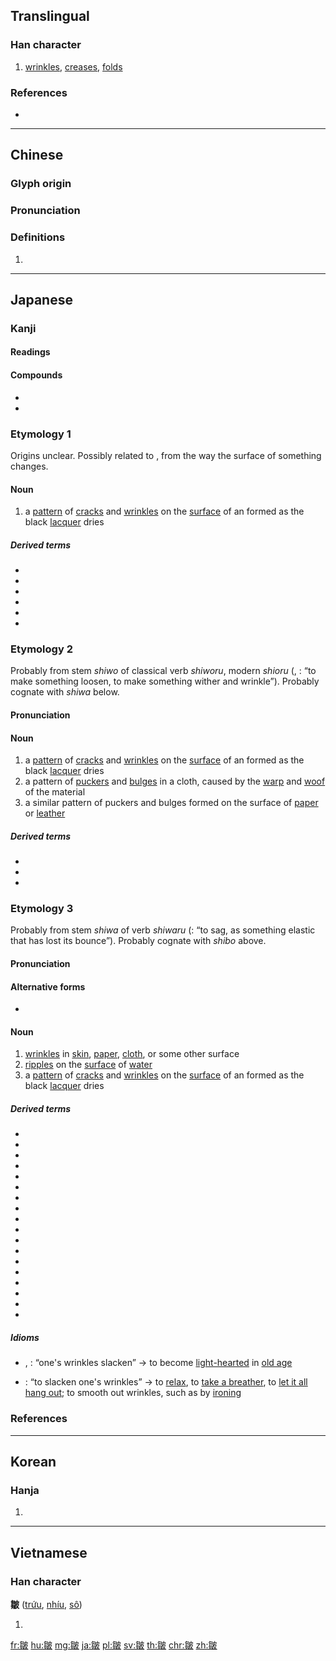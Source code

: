 {{character info/new}}
{{also|皱}}
==Translingual==

===Han character===
{{Han char|rn=107|rad=皮|as=10|sn=15|four=24447|canj=PUDHE|ids=⿰芻皮}}

# [[wrinkles]], [[creases]], [[folds]]

===References===
* {{Han ref|kx=0791.460|dkj=22899|dj=1207.030|hdz=42757.170|uh=76BA|ud=30394|bh=BD4B|bd=48459}}

----

==Chinese==
{{zh-forms|s=皱}}

===Glyph origin===
{{Han etym}}

===Pronunciation===
{{zh-pron
|m=zhòu |ma=y
|c=zau3
|h=pfs=
|md=
|mn=qz:chò/xm,zz:chò͘/qz,tp:liâu/kh:jiâu
|mn_note=chò/chò͘ - literary; liâu/jiâu - vernacular (俗)
|w=
|mc=y
|oc=y
|cat=
}}

===Definitions===
{{zh-hanzi}}

# {{rfdef|lang=zh}}

----

==Japanese==

===Kanji===
{{ja-kanji|grade=uc|rs=皮10}}

====Readings====
{{ja-readings
|goon=[[しゅ]] (shu)
|kanon=[[すう]] (sū)
|kanyoon=[[しゅう]] (shū)
|kun=[[さび]] (sabi), [[しぼ]] (shibo), [[しわ]] (shiwa)
}}

====Compounds====
{{der-top|Compounds}}
* {{ja-r|皺曲|しゅうきょく}}
* {{ja-r|皺襞|しゅうへき}}
{{der-bottom}}

===Etymology 1===
{{ja-kanjitab|さび|yomi=k}}
Origins unclear. Possibly related to {{m|ja|錆|tr=sabi||rust, oxidation}}, from the way the surface of something changes.

====Noun====
{{ja-noun|さび}}

# a [[pattern]] of [[crack]]s and [[wrinkle]]s on the [[surface]] of an {{m|ja|烏帽子|tr=eboshi||traditional Japanese formal black hat}} formed as the black [[lacquer]] dries

=====Derived terms=====
{{der-top}}
* {{ja-r|大皺|おおさび}}
* {{ja-r|小皺|こさび}}
* {{ja-r|皺烏帽子|さび えぼし}}
* {{ja-r|柳皺|やなぎさび}}
* {{ja-r|横皺|よこさび}}
* {{ja-r|横皺の烏帽子|よこさび の えぼし}}
{{der-bottom}}

===Etymology 2===
{{ja-kanjitab|しぼ|yomi=k}}
Probably from stem ''shiwo'' of classical verb ''shiworu'', modern ''shioru'' ({{l|ja|萎る}}, {{l|ja|撓る}}: “to make something loosen, to make something wither and wrinkle”). Probably cognate with ''shiwa'' below.

====Pronunciation====
{{ja-pron|yomi=k|しぼ|acc=1|acc_ref=DJR}}

====Noun====
{{ja-noun|しぼ}}

# a [[pattern]] of [[crack]]s and [[wrinkle]]s on the [[surface]] of an {{m|ja|烏帽子|tr=eboshi||traditional Japanese formal black hat}} formed as the black [[lacquer]] dries
# a pattern of [[pucker]]s and [[bulge]]s in a cloth, caused by the [[warp]] and [[woof]] of the material
# a similar pattern of puckers and bulges formed on the surface of [[paper]] or [[leather]]

=====Derived terms=====
{{der-top}}
* {{ja-r|皺紙|しぼがみ}}
* {{ja-r|皺丸太|しぼまるた}}
* {{ja-r|竹皺|たけしぼ}}
{{der-bottom}}

===Etymology 3===
{{ja-kanjitab|しわ|yomi=k}}
Probably from stem ''shiwa'' of verb ''shiwaru'' ({{l|ja|撓る}}: “to sag, as something elastic that has lost its bounce”). Probably cognate with ''shibo'' above.

====Pronunciation====
{{ja-pron|yomi=k|しわ|acc=0|acc_ref=DJR,NHK}}

====Alternative forms====
* {{ja-l|皴}}

====Noun====
{{ja-noun|しわ}}

# [[wrinkle]]s in [[skin]], [[paper]], [[cloth]], or some other surface
# [[ripple]]s on the [[surface]] of [[water]]
# a [[pattern]] of [[crack]]s and [[wrinkle]]s on the [[surface]] of an {{m|ja|烏帽子|tr=eboshi||traditional Japanese formal black hat}} formed as the black [[lacquer]] dries

=====Derived terms=====
{{der-top}}
* {{ja-r|雄陽皺|おひじわ}}
* {{ja-r|小皺|こじわ}}
* {{ja-r|皺紙|しわがみ}}
* {{ja-r|皺くちゃ|しわくちゃ}}
* {{ja-r|皺皺|しわしわ}}
* {{ja-r|皺伸ばし|しわのばし}}
* {{ja-r|皺腹|しわばら}}
* {{ja-r|皺ぶ|しわぶ}}
* {{ja-r|皺む|しわむ}}
* {{ja-r|皺める|しわめる}}
* {{ja-r|皺寄せ|しわよせ}}
* {{ja-r|畳み皺|たたみじわ}}
* {{ja-r|縦皺|たてじわ}}
* {{ja-r|縮緬皺|ちりめんじわ}}
* {{ja-r|防皺|ぼうしわ}}
* {{ja-r|防皺加工|ぼうしわ かこう}}
* {{ja-r|雌陽皺|めひじわ}}
* {{ja-r|笑い皺|わらいじわ}}
{{der-bottom}}

=====Idioms=====
{{der-top|Idioms}}
* {{ja-r|皺伸ぶ|しわ のぶ}}, {{ja-r|皺が伸びる|しわ が のびる}}: “one's wrinkles slacken” → to become [[light-hearted]] in [[old age]]
* {{ja-r|皺を伸ばす|しわ を のばす}}: “to slacken one's wrinkles” → to [[relax]], to [[take a breather]], to [[let it all hang out]]; to smooth out wrinkles, such as by [[ironing]]
{{der-bottom}}

===References===
<references/>

----

==Korean==

===Hanja===
{{ko-hanja|hangeul=추|eumhun=|rv=chu|mr=ch'u|y=chwu}}

# {{defn|lang=ko|sort=皮10}}

----

==Vietnamese==

===Han character===
'''皺''' ([[trứu]], [[nhíu]], [[sô]])

# {{defn|lang=vi}}

[[fr:皺]]
[[hu:皺]]
[[mg:皺]]
[[ja:皺]]
[[pl:皺]]
[[sv:皺]]
[[th:皺]]
[[chr:皺]]
[[zh:皺]]
